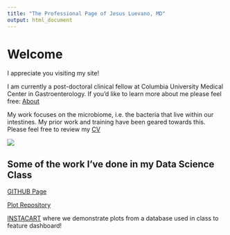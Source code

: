 ```yaml
---
title: "The Professional Page of Jesus Luevano, MD"
output: html_document
---
```


# Welcome

I appreciate you visiting my site! 

I am currently a post-doctoral clinical fellow at Columbia University Medical Center in Gastroenterology. If you'd like to learn more about me please feel free: [About](about.html)


My work focuses on the microbiome, i.e. the bacteria that live within our intestines. My prior work and training have been geared towards this. Please feel free to review my [CV](education.html)

![](https://www.gutmicrobiotaforhealth.com/wp-content/uploads/2020/09/gut_microbiota_microbes.jpg)

## Some of the work I've done in my Data Science Class

[GITHUB Page](https://github.com/jmlue)

[Plot Repository](https://github.com/jmlue/p8105_visualization_ggplot2)

[INSTACART](dashboard.html) where we demonstrate plots from a database used in class to feature dashboard!

